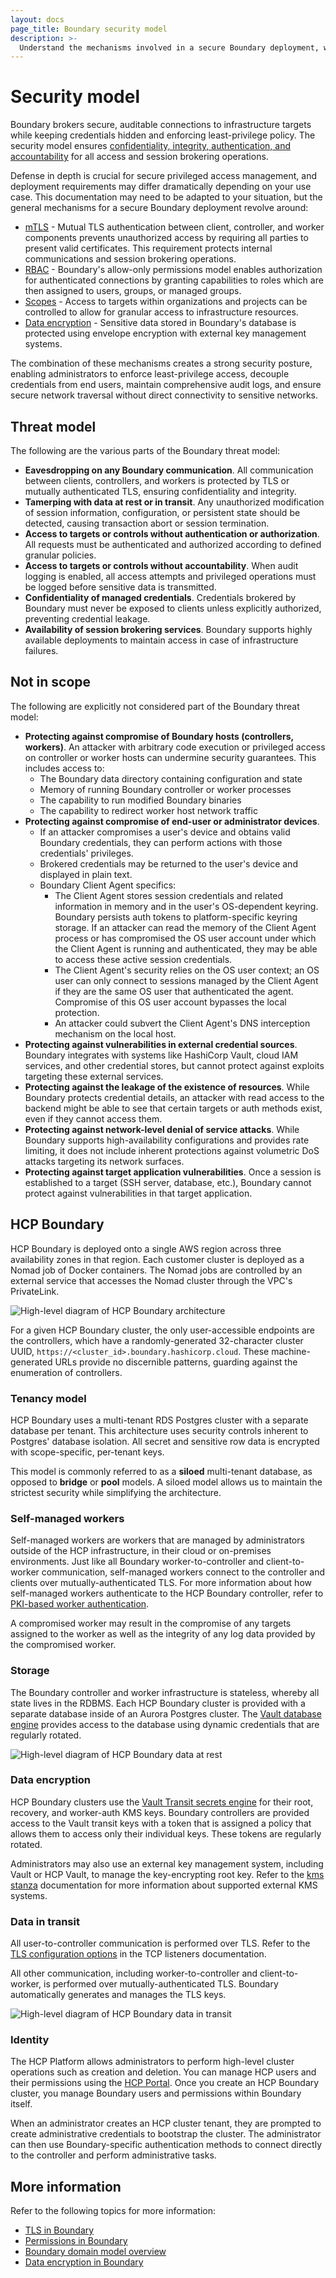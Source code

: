 ```yaml
---
layout: docs
page_title: Boundary security model
description: >-
  Understand the mechanisms involved in a secure Boundary deployment, which threats are considered part of the security model, and HCP Boundary's architecture.
---
```


# Security model

Boundary brokers secure, auditable connections to infrastructure targets while keeping credentials hidden and enforcing least-privilege policy.
The security model ensures [confidentiality, integrity, authentication, and accountability](http://www.wikipedia.org/wiki/Information_security) for all access and session brokering operations.

Defense in depth is crucial for secure privileged access management, and deployment requirements may differ dramatically depending on your use case.
This documentation may need to be adapted to your situation, but the general mechanisms for a secure Boundary deployment revolve around:

- [mTLS](/boundary/docs/secure/encryption/connections-tls) - Mutual TLS authentication between client, controller, and worker components prevents unauthorized access by requiring all parties to present valid certificates.
This requirement protects internal communications and session brokering operations.
- [RBAC](/boundary/docs/rbac) - Boundary's allow-only permissions model enables authorization for authenticated connections by granting capabilities to roles which are then assigned to users, groups, or managed groups.
- [Scopes](/boundary/docs/domain-model) - Access to targets within organizations and projects can be controlled to allow for granular access to infrastructure resources.
- [Data encryption](/boundary/docs/secure/encryption/data-encryption) - Sensitive data stored in Boundary's database is protected using envelope encryption with external key management systems.

The combination of these mechanisms creates a strong security posture, enabling administrators to enforce least-privilege access, decouple credentials from end users, maintain comprehensive audit logs, and ensure secure network traversal without direct connectivity to sensitive networks.

## Threat model

The following are the various parts of the Boundary threat model:

- **Eavesdropping on any Boundary communication**.
All communication between clients, controllers, and workers is protected by TLS or mutually authenticated TLS, ensuring confidentiality and integrity.
- **Tamerping with data at rest or in transit**.
Any unauthorized modification of session information, configuration, or persistent state should be detected, causing transaction abort or session termination.
- **Access to targets or controls without authentication or authorization**.
All requests must be authenticated and authorized according to defined granular policies.
- **Access to targets or controls without accountability**.
When audit logging is enabled, all access attempts and privileged operations must be logged before sensitive data is transmitted.
- **Confidentiality of managed credentials**.
Credentials brokered by Boundary must never be exposed to clients unless explicitly authorized, preventing credential leakage.
- **Availability of session brokering services**.
Boundary supports highly available deployments to maintain access in case of infrastructure failures.

## Not in scope

The following are explicitly not considered part of the Boundary threat model:

- **Protecting against compromise of Boundary hosts (controllers, workers)**.
An attacker with arbitrary code execution or privileged access on controller or worker hosts can undermine security guarantees.
This includes access to:
  - The Boundary data directory containing configuration and state
  - Memory of running Boundary controller or worker processes
  - The capability to run modified Boundary binaries
  - The capability to redirect worker host network traffic
- **Protecting against compromise of end-user or administrator devices**.
  - If an attacker compromises a user's device and obtains valid Boundary credentials, they can perform actions with those credentials' privileges.
  - Brokered credentials may be returned to the user's device and displayed in plain text.
  - Boundary Client Agent specifics:
      - The Client Agent stores session credentials and related information in memory and in the user's OS-dependent keyring.
      Boundary persists auth tokens to platform-specific keyring storage.
      If an attacker can read the memory of the Client Agent process or has compromised the OS user account under which the Client Agent is running and authenticated, they may be able to access these active session credentials.
      - The Client Agent's security relies on the OS user context; an OS user can only connect to sessions managed by the Client Agent if they are the same OS user that authenticated the agent.
      Compromise of this OS user account bypasses the local protection.
      - An attacker could subvert the Client Agent's DNS interception mechanism on the local host.
- **Protecting against vulnerabilities in external credential sources**.
Boundary integrates with systems like HashiCorp Vault, cloud IAM services, and other credential stores, but cannot protect against exploits targeting these external services.
- **Protecting against the leakage of the existence of resources**.
While Boundary protects credential details, an attacker with read access to the backend might be able to see that certain targets or auth methods exist, even if they cannot access them.
- **Protecting against network-level denial of service attacks**.
While Boundary supports high-availability configurations and provides rate limiting, it does not include inherent protections against volumetric DoS attacks targeting its network surfaces.
- **Protecting against target application vulnerabilities**.
Once a session is established to a target (SSH server, database, etc.), Boundary cannot protect against vulnerabilities in that target application.

## HCP Boundary

HCP Boundary is deployed onto a single AWS region across three availability zones in that region.
Each customer cluster is deployed as a Nomad job of Docker containers.
The Nomad jobs are controlled by an external service that accesses the Nomad cluster through the VPC's PrivateLink.

![High-level diagram of HCP Boundary architecture](/img/security-model/boundary-architecture.png)

For a given HCP Boundary cluster, the only user-accessible endpoints are the controllers, which have a randomly-generated 32-character cluster UUID, `https://<cluster_id>.boundary.hashicorp.cloud`.
These machine-generated URLs provide no discernible patterns, guarding against the enumeration of controllers.

### Tenancy model

HCP Boundary uses a multi-tenant RDS Postgres cluster with a separate database per tenant.
This architecture uses security controls inherent to Postgres' database isolation.
All secret and sensitive row data is encrypted with scope-specific, per-tenant keys.

This model is commonly referred to as a **siloed** multi-tenant database, as opposed to **bridge** or **pool** models.
A siloed model allows us to maintain the strictest security while simplifying the architecture.

### Self-managed workers

Self-managed workers are workers that are managed by administrators outside of the HCP infrastructure, in their cloud or on-premises environments.
Just like all Boundary worker-to-controller and client-to-worker communication, self-managed workers connect to the controller and clients over mutually-authenticated TLS.
For more information about how self-managed workers authenticate to the HCP Boundary controller, refer to [PKI-based worker authentication](/boundary/docs/secure/encryption/connections-tls#pki-based-worker-authentication).

A compromised worker may result in the compromise of any targets assigned to the worker as well as the integrity of any log data provided by the compromised worker.

### Storage

The Boundary controller and worker infrastructure is stateless, whereby all state lives in the RDBMS.
Each HCP Boundary cluster is provided with a separate database inside of an Aurora Postgres cluster.
The [Vault database engine](/vault/docs/secrets/databases) provides access to the database using dynamic credentials that are regularly rotated.

![High-level diagram of HCP Boundary data at rest](/img/security-model/data-at-rest.png)

### Data encryption

HCP Boundary clusters use the [Vault Transit secrets engine](/vault/docs/secrets/transit) for their root, recovery, and worker-auth KMS keys.
Boundary controllers are provided access to the Vault transit keys with a token that is assigned a policy that allows them to access only their individual keys.
These tokens are regularly rotated.

Administrators may also use an external key management system, including Vault or HCP Vault, to manage the key-encrypting root key.
Refer to the [kms stanza](/boundary/docs/configuration/kms) documentation for more information about supported external KMS systems.

### Data in transit

All user-to-controller communication is performed over TLS.
Refer to the [TLS configuration options](/boundary/docs/configuration/listeners/tcp-listeners#tls) in the TCP listeners documentation.

All other communication, including worker-to-controller and client-to-worker, is performed over mutually-authenticated TLS.
Boundary automatically generates and manages the TLS keys.

![High-level diagram of HCP Boundary data in transit](/img/security-model/data-in-transit.png)

### Identity

The HCP Platform allows administrators to perform high-level cluster operations such as creation and deletion.
You can manage HCP users and their permissions using the [HCP Portal](https://portal.cloud.hashicorp.com).
Once you create an HCP Boundary cluster, you manage Boundary users and permissions within Boundary itself.

When an administrator creates an HCP cluster tenant, they are prompted to create administrative credentials to bootstrap the cluster.
The administrator can then use Boundary-specific authentication methods to connect directly to the controller and perform administrative tasks.

## More information

Refer to the following topics for more information:

- [TLS in Boundary](/boundary/docs/secure/encryption/connections-tls)
- [Permissions in Boundary](/boundary/docs/rbac)
- [Boundary domain model overview](/boundary/docs/domain-model)
- [Data encryption in Boundary](/boundary/docs/secure/encryption/data-encryption)